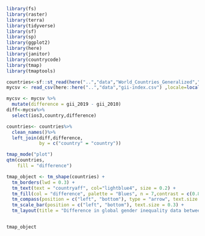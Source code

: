 ```r
library(fs)
library(raster)
library(terra)
library(tidyverse)
library(sf)
library(sp)
library(ggplot2)
library(here)
library(janitor)
library(countrycode)
library(tmap)
library(tmaptools)
```

```r
countries<-sf::st_read(here("..","data","World_Countries_Generalized","World_Countries_Generalized.shp"))
mycsv <- read_csv(here::here("..","data","gii-index.csv") ,locale=locale(encoding='latin1'),na=" ",skip=0) 
```

```r
mycsv <- mycsv %>%
  mutate(difference = gii_2019 - gii_2010)
diff<-mycsv%>%
  select(ios3,country,difference)
```

```r
countries<- countries%>%
  clean_names()%>%
  left_join(diff,difference,
            by = c("country" = "country"))
```

```r
tmap_mode("plot")
qtm(countries, 
    fill = "difference")
```

```r

tmap_object <- tm_shape(countries) +
  tm_borders(lwd = 0.3) +
  tm_text(text = "countryaff", col="lightblue4", size = 0.2) +
  tm_fill(col = "difference", palette = "Blues", n = 7,contrast = c(0.8, 1)) +
  tm_compass(position = c("left", "bottom"), type = "arrow", text.size = 0.3) + 
  tm_scale_bar(position = c("left", "bottom"), text.size = 0.3) +
  tm_layout(title = "Difference in global gender inequality data between 2010 and 2019",title.size = 0.7,legend.position = c("right", "bottom"), legend.text.size = 0.3,legend.title.size = 0.5)


tmap_object

```

